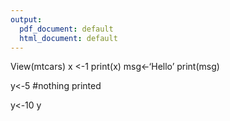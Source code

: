 ```yaml
---
output:
  pdf_document: default
  html_document: default
---
```


View(mtcars)
x <-1
print(x)
msg<-'Hello'
print(msg)

y<-5 #nothing printed

y<-10
y

